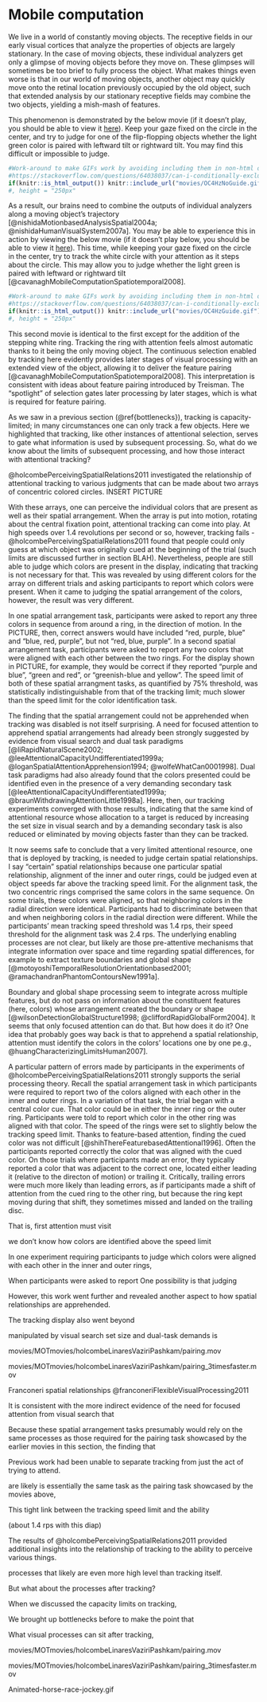 # Mobile computation 

We live in a world of constantly moving objects. The receptive fields in our early visual cortices that analyze the properties of objects are largely stationary. In the case of moving objects, these individual analyzers get only a glimpse of moving objects before they move on. These glimpses will sometimes be too brief to fully process the object. What makes things even worse is that in our world of moving objects, another object may quickly move onto the retinal location previously occupied by the old object, such that extended analysis by our stationary receptive fields may combine the two objects, yielding a mish-mash of features.

This phenomenon is demonstrated by the below movie (if it doesn't play, you should be able to view it [here](https://media.giphy.com/media/g4FWsHsyYwnphuEyh5/source.gif)). Keep your gaze fixed on the circle in the center, and try to judge for one of the flip-flopping objects whether the light green color is paired with leftward tilt or rightward tilt.
You may find this difficult or impossible to judge. 

```r
#Work-around to make GIFs work by avoiding including them in non-html outputs!
#https://stackoverflow.com/questions/64038037/can-i-conditionally-exclude-some-elements-code-blocks-from-rendering-to-the-pd
if(knitr::is_html_output()) knitr::include_url("movies/OC4HzNoGuide.gif") else knitr::include_graphics("movies/OC4HzNoGuide_static.gif")
#, height = "250px"
```

As a result, our brains need to combine the outputs of individual analyzers along a moving object's trajectory [@nishidaMotionbasedAnalysisSpatial2004a; @nishidaHumanVisualSystem2007a]. You may be able to experience this in action by viewing the below movie (if it doesn't play below, you should be able to view it [here](movies/OC4HzGuide_static.gif)). This time, while keeping your gaze fixed on the circle in the center, try to track the white circle with your attention as it steps about the circle. This may allow you to judge whether the light green is paired with leftward or rightward tilt [@cavanaghMobileComputationSpatiotemporal2008].

```r
#Work-around to make GIFs work by avoiding including them in non-html outputs!
#https://stackoverflow.com/questions/64038037/can-i-conditionally-exclude-some-elements-code-blocks-from-rendering-to-the-pd
if(knitr::is_html_output()) knitr::include_url("movies/OC4HzGuide.gif") else knitr::include_graphics("movies/OC4HzGuide_static.gif")
#, height = "250px"
``` 

This second movie is identical to the first except for the addition of the stepping white ring. Tracking the ring with attention feels almost automatic thanks to it being the only moving object. The continuous selection enabled by tracking here evidently provides later stages of visual processing with an extended view of the object, allowing it to deliver the feature pairing [@cavanaghMobileComputationSpatiotemporal2008]. This interpretation is consistent with ideas about feature pairing introduced by Treisman. The "spotlight" of selection gates later processing by later stages, which is what is required for feature pairing.

As we saw in a previous section (\@ref{bottlenecks}), tracking is capacity-limited; in many circumstances one can only track a few objects. Here we highlighted that tracking, like other instances of attentional selection, serves to gate what information is used by subsequent processing. So, what do we know about the limits of subsequent processing, and how those interact with attentional tracking?

@holcombePerceivingSpatialRelations2011 investigated the relationship of attentional tracking to various judgments that can be made about two arrays of concentric colored circles. 
INSERT PICTURE

With these arrays, one can perceive the individual colors that are present as well as their spatial arrangement. When the array is put into motion, rotating about the central fixation point, attentional tracking can come into play. At high speeds over 1.4 revolutions per second or so, however, tracking fails - @holcombePerceivingSpatialRelations2011 found that people could only guess at which object was originally cued at the beginning of the trial (such limits are discussed further in section BLAH). Nevertheless, people are still able to judge which colors are present in the display, indicating that tracking is not necessary for that. This was revealed by using different colors for the array on different trials and asking participants to report which colors were present. When it came to judging the spatial arrangement of the colors, however, the result was very different.

In one spatial arrangement task, participants were asked to report any three colors in sequence from around a ring, in the direction of motion. In the PICTURE, then, correct answers would have included "red, purple, blue" and "blue, red, purple", but not "red, blue, purple". In a second spatial arrangement task, participants were asked to report any two colors that were aligned with each other between the two rings. For the display shown in PICTURE, for example, they would be correct if they reported "purple and blue", "green and red", or "greenish-blue and yellow". The speed limit of both of these spatial arrangment tasks, as quantified by 75% threshold, was statistically indistinguishable from that of the tracking limit; much slower than the speed limit for the color identification task. 

The finding that the spatial arrangement could not be apprehended when tracking was disabled is not itself surprising. A need for focused attention to apprehend spatial arrangements had already been strongly suggested by evidence from visual search and dual task paradigms [@liRapidNaturalScene2002; @leeAttentionalCapacityUndifferentiated1999a; @loganSpatialAttentionApprehension1994; @wolfeWhatCan0001998]. Dual task paradigms had also already found that the colors presented could be identified even in the presence of a very demanding secondary task [@leeAttentionalCapacityUndifferentiated1999a; @braunWithdrawingAttentionLittle1998a]. Here, then, our tracking experiments converged with those results, indicating that the same kind of attentional resource whose allocation to a target is reduced by increasing the set size in visual search and by a demanding secondary task is also reduced or eliminated by moving objects faster than they can be tracked.

It now seems safe to conclude that a very limited attentional resource, one that is deployed by tracking, is needed to judge certain spatial relationships. I say "certain" spatial relationships because one particular spatial relationship, alignment of the inner and outer rings, could be judged even at object speeds far above the tracking speed limit. For the alignment task, the two concentric rings comprised the same colors in the same sequence. On some trials, these colors were aligned, so that neighboring colors in the radial direction were identical. Participants had to discriminate between that and when neighboring colors in the radial direction were different. While the participants' mean tracking speed threshold was 1.4 rps, their speed threshold for the alignment task was 2.4 rps. The underlying enabling processes are not clear, but likely are those pre-attentive mechanisms that integrate information over space and time regarding spatial differences, for example to extract texture boundaries and global shape [@motoyoshiTemporalResolutionOrientationbased2001; @ramachandranPhantomContoursNew1991a].

Boundary and global shape processing seem to integrate across multiple features, but do not pass on information about the constituent features (here, colors) whose arrangement created the boundary or shape [@wilsonDetectionGlobalStructure1998; @cliffordRapidGlobalForm2004]. It seems that only focused attention can do that. But how does it do it? One idea that probably goes way back is that to apprehend a spatial relationship, attention must identify the colors in the colors' locations one by one pe.g., @huangCharacterizingLimitsHuman2007].

A particular pattern of errors made by participants in the experiments of @holcombePerceivingSpatialRelations2011 strongly supports the serial processing theory. Recall the spatial arrangement task in which participants were required to report two of the colors aligned with each other in the inner and outer rings. In a variation of that task, the trial began with a central color cue. That color could be in either the inner ring or the outer ring. Participants were told to report which color in the other ring was aligned with that color. The speed of the rings were set to slightly below the tracking speed limit. Thanks to feature-based attention, finding the cued color was not difficult [@shihThereFeaturebasedAttentional1996]. Often the participants reported correctly the color that was aligned with the cued color. On those trials where participants made an error, they typically reported a color that was adjacent to the correct one, located either leading it (relative to the directon of motion) or trailing it. Critically, trailing errors were much more likely than leading errors, as if participants made a shift of attention from the cued ring to the other ring, but because the ring kept moving during that shift, they sometimes missed and landed on the trailing disc.

 That is, first attention must visit 
 
we don't know how colors are identified above the speed limit
 
In one experiment requiring participants to judge which colors were aligned with each other in the inner and outer rings, 

When participants were asked to report
One possibility is that judging 

However, this work went further and revealed another aspect to how spatial relationships are apprehended.

The tracking display also went beyond


manipulated by visual search set size and dual-task demands is 

movies/MOTmovies/holcombeLinaresVaziriPashkam/pairing.mov

movies/MOTmovies/holcombeLinaresVaziriPashkam/pairing_3timesfaster.mov

Franconeri spatial relationships @franconeriFlexibleVisualProcessing2011

It is consistent with the more indirect evidence of the need for focused attention from visual search that 

Because these spatial arrangement tasks presumably would rely on the same processes as those required for the pairing task showcased by the earlier movies in this section, the finding that 

Previous work had been unable to separate tracking from just the act of trying to attend.

are likely is essentially the same task as the pairing task showcased by the movies above, 

This tight link between the tracking speed limit and the ability

(about 1.4 rps with this diap)


The results of @holcombePerceivingSpatialRelations2011 provided additional insights into the relationship of tracking to the ability to perceive various things.

processes that likely are even more high level than tracking itself.

But what about the processes after tracking?

When we discussed the capacity limits on tracking, 


We brought up bottlenecks before to make the point that 

What visual processes can sit after tracking, 





movies/MOTmovies/holcombeLinaresVaziriPashkam/pairing.mov

movies/MOTmovies/holcombeLinaresVaziriPashkam/pairing_3timesfaster.mov

Animated-horse-race-jockey.gif
